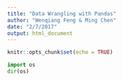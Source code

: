 ```yaml
---
title: "Data Wrangling with Pandas"
author: "Wenqiang Feng & Ming Chen"
date: "2/7/2017"
output: html_document
---
```


```r
knitr::opts_chunk$set(echo = TRUE)
```

```python
import os
dir(os)
```

